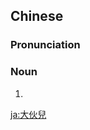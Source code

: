 {{also|大伙儿}}
==Chinese==
{{zh-forms|s=大伙儿|type=21}}

===Pronunciation===
{{zh-pron
|m=dàhuǒr
|c=daai6 fo2 ji4
|cat=n
}}

===Noun===
{{zh-noun}}

# {{erhua form of|everybody}}

{{zh-cat|Elementary}}

[[ja:大伙兒]]